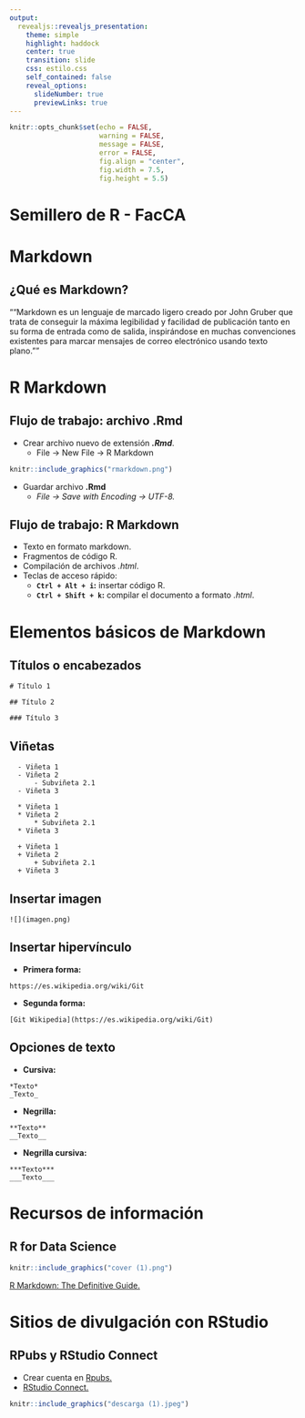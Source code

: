 ```yaml
---
output: 
  revealjs::revealjs_presentation:
    theme: simple
    highlight: haddock
    center: true
    transition: slide
    css: estilo.css
    self_contained: false
    reveal_options:
      slideNumber: true
      previewLinks: true
---
```


```r
knitr::opts_chunk$set(echo = FALSE,
                      warning = FALSE,
                      message = FALSE,
                      error = FALSE,
                      fig.align = "center",
                      fig.width = 7.5,
                      fig.height = 5.5)
```

# Semillero de R - FacCA {data-background="fondo1.png"}

# Markdown {data-background="markdown2.png"}

## ¿Qué es Markdown? {data-background="markdown2.png"}

<q>"Markdown es un lenguaje de marcado ligero creado por John Gruber que trata de conseguir la máxima legibilidad y facilidad de publicación tanto en su forma de entrada como de salida, inspirándose en muchas convenciones existentes para marcar mensajes de correo electrónico usando texto plano."</q>

# R Markdown {data-background="markdown2.png"}

## Flujo de trabajo: archivo .Rmd {data-background="markdown2.png"}

  - Crear archivo nuevo de extensión ***.Rmd***.
      - File -> New File -> R Markdown

```r
knitr::include_graphics("rmarkdown.png")
```

  - Guardar archivo **.Rmd**
      - *File -> Save with Encoding -> UTF-8.*

## Flujo de trabajo: R Markdown{data-background="markdown2.png"}

  - Texto en formato markdown.
  - Fragmentos de código R.
  - Compilación de archivos *.html*.
  - Teclas de acceso rápido:
      - **`Ctrl + Alt + i`:** insertar código R.
      - **`Ctrl + Shift + k`:** compilar el documento a formato *.html*.

# Elementos básicos de Markdown {data-background="markdown2.png"}

## Títulos o encabezados {data-background="markdown2.png"}
  
```
# Título 1

## Título 2

### Título 3
```

## Viñetas {data-background="markdown2.png"}
  
```
  - Viñeta 1
  - Viñeta 2
      - Subviñeta 2.1
  - Viñeta 3

  * Viñeta 1
  * Viñeta 2
      * Subviñeta 2.1
  * Viñeta 3
  
  + Viñeta 1
  + Viñeta 2
      + Subviñeta 2.1
  + Viñeta 3  
```

## Insertar imagen {data-background="markdown2.png"}

```
![](imagen.png)  
```

## Insertar hipervínculo {data-background="markdown2.png"}

  - **Primera forma:**

```
https://es.wikipedia.org/wiki/Git 
```

  - **Segunda forma:**

```
[Git Wikipedia](https://es.wikipedia.org/wiki/Git)  
```

## Opciones de texto {data-background="markdown2.png"}

  - **Cursiva:**

```
*Texto*
_Texto_
```

  - **Negrilla:**

```
**Texto**
__Texto__
```
  
  - **Negrilla cursiva:**
  
```
***Texto***
___Texto___
```

# Recursos de información {data-background="markdown2.png"}

## R for Data Science {data-background="markdown2.png"}

```r
knitr::include_graphics("cover (1).png")
```

[R Markdown: The Definitive Guide.](https://bookdown.org/yihui/rmarkdown/)

# Sitios de divulgación con RStudio {data-background="markdown2.png"}

## RPubs y RStudio Connect{data-background="markdown2.png"}

  - Crear cuenta en [Rpubs.](https://rpubs.com/)
  - [RStudio Connect.](https://www.rstudio.com/products/connect/)
  
```r
knitr::include_graphics("descarga (1).jpeg")
```  